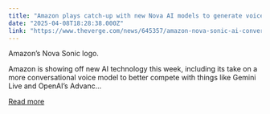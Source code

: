 ```yaml
---
title: "Amazon plays catch-up with new Nova AI models to generate voices and video"
date: "2025-04-08T18:28:38.000Z"
link: "https://www.theverge.com/news/645357/amazon-nova-sonic-ai-conversational-voice-model-reel"
---
```


Amazon’s Nova Sonic logo.

Amazon is showing off new AI technology this week, including its take on a more conversational voice model to better compete with things like Gemini Live and OpenAI’s Advanc...

[Read more](https://www.theverge.com/news/645357/amazon-nova-sonic-ai-conversational-voice-model-reel)
